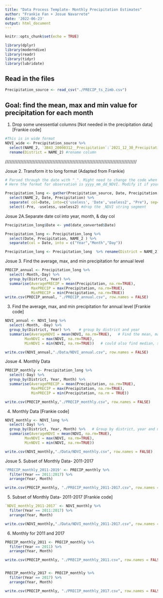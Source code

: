 ```yaml
---
title: "Data Process Template- Monthly Precipitation Estimates"
author: "Frankie Fan + Josue Navarrete"
date: '2022-06-23'
output: html_document
---
```


```r
knitr::opts_chunk$set(echo = TRUE)
```

```r
library(dplyr)
library(moderndive)
library(readr)
library(tidyr)
library(lubridate)
```
## Read in the files
```r
Precipitation_source <- read_csv("./PRECIP_ts_Zimb.csv")

```


## Goal: find the mean, max and min value for precipitation for each month

1. Drop some unessential columns [Not needed in the precipitation data] [Frankie code]
```r
#This is in wide format
NDVI_wide <- Precipitation_source %>% 
  select(NAME_2, `3B43_20000312__Precipitation`:`2021_12_30_Precipitation`) %>% #select needed columns--Districts and observations
  rename(District = NAME_2) #rename column
```



////////////////////////////////////////////////////////////////////////////////////// 

Josue 2. Transform it to long format (Adapted from Frankie)
```r
# Parsed through the date with "_". Might need to change the code when it comes with different format
# Here the format for observation is yyyy_mm_dd_NDVI. Modify it if your observation comes with a different format.

Precipitation_long <- gather(Precipitation_source, Date, Precipitation, `3B43_20000301_7A_precipitation`:`3B43_20191201_7_precipitation`) %>% 
  select(NAME_2, Date, Precipitation) %>% 
  separate( col=Date, into=c('useless', 'Date','useless2', "Pre"), sep='_') %>% 
  select(-Pre, -useless,-useless2) #drop the _NDVI string segment

```


Josue 2A.Separate date col into year, month, & day col

```r
Precipitation_long$Date <- ymd(date_converted$Date)

Precipitation_long <- Precipitation_long %>% 
  select(Date, Precipitation, NAME_2 ) %>% 
  separate(col = Date, into = c("Year","Month","Day"))

Precipitation_long <- Precipitation_long  %>% rename(District = NAME_2)

```

Josue 3. Find the average, max, and min precipitation for annual level  
```r
PRECIP_annual <- Precipitation_long %>%
  select(-Month,-Day) %>% 
  group_by(District, Year) %>% 
  summarise(AveragePRECIP = mean(Precipitation, na.rm=TRUE),
            MaxPRECIP = max(Precipitation, na.rm=TRUE),
            MinPRECIP = min(Precipitation, na.rm=TRUE))
write.csv(PRECIP_annual, "./PRECIP_annual.csv", row.names = FALSE)

```


3. Find the average, max, and min precipitation for annual level [Frankie code]
```r
NDVI_annual <- NDVI_long %>% 
  select(-Month, -Day) %>% 
  group_by(District, Year) %>%    # group by district and year
  summarise(AverageNDVI = mean(NDVI, na.rm=TRUE),   # Find the mean, max, min by district
         MaxNDVI = max(NDVI, na.rm=TRUE),
         MinNDVI = min(NDVI, na.rm=TRUE))   # could also find median, standard deviation, z-score if needed

write.csv(NDVI_annual,"./Data/NDVI_annual.csv", row.names = FALSE)


```

Josue 4. Monthly Data
```r
PRECIP_monthly <- Precipitation_long %>% 
  select(-Day) %>% 
  group_by(District, Year, Month) %>% 
  summarise(AveragePRECIP = mean(Precipitation, na.rm=TRUE),
            MaxPRECIP = max(Precipitation, na.rm=TRUE),
            MinPRECIP = min(Precipitation, na.rm = TRUE))

write.csv(PRECIP_monthly,"./PRECIP_monthly.csv", row.names = FALSE)
```

4. Monthly Data [Frankie code]
```r
NDVI_monthly <- NDVI_long %>% 
  select(-Day) %>% 
  group_by(District, Year, Month) %>%   # Group by district, year and month
  summarise(AverageNDVI = mean(NDVI, na.rm=TRUE),   
         MaxNDVI = max(NDVI, na.rm=TRUE),
         MinNDVI = min(NDVI, na.rm=TRUE))

write.csv(NDVI_monthly,"./Data/NDVI_monthly.csv", row.names = FALSE)

```

Josue 5. Subset of Monthly Data- 2011-2017
```r
'PRECIP_monthly_2011-2019' <- PRECIP_monthly %>% 
  filter(Year == 2011:2017) %>% 
  arrange(Year, Month)

write.csv(PRECIP_monthly, "./PRECIP_monthly_2011-2017.csv", row.names = FALSE)
```




5. Subset of Monthly Data- 2011-2017 [Frankie code]
```r
`NDVI_monthly_2011-2017` <- NDVI_monthly %>% 
  filter(Year == 2011:2017) %>% 
  arrange(Year, Month)

write.csv(NDVI_monthly,"./Data/NDVI_monthly_2011-2017.csv", row.names = FALSE)
```

6. Monthly for 2011 and 2017
```r
PRECIP_monthly_2011 <- PRECIP_monthly %>% 
  filter(Year == 2011) %>% 
  arrange(Year, Month)

write.csv(PRECIP_monthly, "./PRECIP_monthly_2011.csv", row.names = FALSE)


PRECIP_monthly_2017 <- PRECIP_monthly %>% 
  filter(Year == 2017) %>% 
  arrange(Year, Month)

write.csv(PRECIP_monthly, "./PRECIP_monthly_2017.csv", row.names = FALSE)
```

